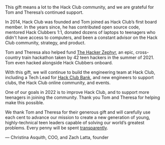 This gift means a lot to the Hack Club community, and we are grateful for Tom and Theresa’s continued support.

In 2014, Hack Club was founded and Tom joined as Hack Club’s first board member. In the years since, he has contributed open source code, mentored Hack Clubbers 1:1, donated dozens of laptops to teenagers who didn't have access to computers, and been a constant advisor on the Hack Club community, strategy, and product.

Tom and Theresa also helped fund [The Hacker Zephyr](https://youtu.be/2BID8_pGuqA?t=152), an epic, cross-country train hackathon taken by 42 teen hackers in the summer of 2021. Tom even hacked alongside Hack Clubbers onboard.

With this gift, we will continue to build the engineering team at Hack Club, including a Tech Lead for [Hack Club Bank](https://hackclub.com/bank), and new engineers to support clubs, the Hack Club online community, and events.

One of our goals in 2022 is to improve Hack Club, and to support more teenagers in joining the community. Thank you Tom and Theresa for helping make this possible.

We thank Tom and Theresa for their generous gift and will carefully use each cent to advance our mission to create a new generation of young, highly-technical teen leaders capable of solving our world’s greatest problems. Every penny will be spent [transparently](https://bank.hackclub.com/hq).

— Christina Asquith, COO, and Zach Latta, founder
